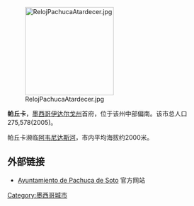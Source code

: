 {{Infobox settlement
|official_name            =帕丘卡
|nickname               = La Bella Airosa (The Windy Beauty)
|settlement_type        = [[城市|城市]]
|motto                  = 
|image_skyline     = Montaje de Pachuca.jpg
|imagesize              = 270px
|image_caption     = 左：帕丘卡全景、帕丘卡紀念鐘、帕丘卡银行，右：麥地那伊達爾戈巴托洛梅劇院、帕丘卡基督國王像、聖方濟各阿西西修道院、市政宮
|image_flag             = 
|image_seal             = Pachuca sello.jpg
|image_shield           = Escudo de Pachuca de Soto.svg
|image_blank_emblem     = Logo_pachuca_2012.jpg
|blank_emblem_type      = Logo
|image_map              = 048 Esperanto Hidalgo.png
|mapsize                = 180px
|map_caption            = Location of Pachuca within Hidalgo
|pushpin_map            = Mexico
|pushpin_mapsize        = 300
|coordinates_display    = inline,title
|coordinates_region     = MX
|subdivision_type       = [[世界地理索引|國家]]
|subdivision_name       = {{MEX}}
|subdivision_type1      = [[墨西哥行政區劃|州]]
|subdivision_name1      = {{flag|Hidalgo}}
|subdivision_type2      = [[基層政權|基層政權]]
|subdivision_name2      = [[File:Glifo_de_Pachuca.png|17px]] Pachuca
|subdivision_type3      = 
|subdivision_name3      = 
|government_type        = [[Ayuntamiento|Ayuntamiento]]
|leader_party           = [[PRI|PRI]]
|leader_title           = Mayor or [[Municipal_President|Municipal President]]
|leader_name            = Eleazar García
|leader_title1          =
|leader_name1           = 
|leader_title2          =
|leader_name2           =
|leader_title3          =
|leader_name3           = 
|established_title      =
|established_date       = 
|established_title2     = 
|established_date2      = 
|established_title3     = 
|established_date3      = 
|area_magnitude         = 
|unit_pref              =
|area_footnotes         =
|area_total_km2         =
|area_total_sq_mi       = 
|area_land_km2          = 
|area_land_sq_mi        = 
|area_water_km2         = 
|area_water_sq_mi       = 
|area_water_percent     = 
|area_urban_km2         = 
|area_urban_sq_mi       = 
|area_metro_km2         = 
|area_metro_sq_mi       = 
<!-- Population   ----------------------->
|population_as_of               = 2005
|population_footnotes           = Municipality
|population_note                = 
|population_total               = 275,578
|population_density_km2         =
|population_density_sq_mi       =
|population_blank1_title        = Seat
|population_blank1              = 267,751 <!-- population of seat --> 
|population_blank2_title        = 
|population_blank2              =  
|population_density_blank1_km2 =   
|population_density_blank1_sq_mi = 
|latd = 20 | latm = 7 | lats = 18 | latNS = N
|longd = 98 | longm = 44 | longs = 09| longEW = W
|timezone               = [[Central_Standard_Time|CST]]
|utc_offset             = −6
|timezone_DST           = [[Central_Daylight_Time|CDT]]
|utc_offset_DST         = −5
|elevation_m            = 2432
|elevation_ft           = 
|postal_code_type       = 
|postal_code            = 
|website                = [http://www.pachuca.gob.mx/ www.pachuca.gob.mx] 
|footnotes              = }}[[File:RelojPachucaAtardecer.jpg|200px]]

'''帕丘卡'''，[[墨西哥|墨西哥]][[伊达尔戈州|伊达尔戈州]]首府，位于该州中部偏南。该市总人口275,578(2005)。

帕丘卡濒临[[阿韦尼达斯河|阿韦尼达斯河]]，市内平均海拔约2000米。


== 外部链接 ==
* [http://www.pachuca.gob.mx/ Ayuntamiento de Pachuca de Soto] {{Wayback|url=http://www.pachuca.gob.mx/ |date=20130525055212 }} 官方网站

{{Authority control}}
[[Category:墨西哥城市|Category:墨西哥城市]]